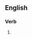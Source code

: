 ==English==

===Verb===
{{head|en|present participle}}

# {{present participle of|omen|lang=en|nocat=1}}